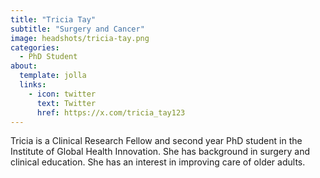 ```yaml
---
title: "Tricia Tay"
subtitle: "Surgery and Cancer"
image: headshots/tricia-tay.png
categories:
  - PhD Student
about:
  template: jolla
  links:
    - icon: twitter
      text: Twitter
      href: https://x.com/tricia_tay123
---
```


Tricia is a Clinical Research Fellow and second year PhD student in the Institute of Global Health Innovation. She has background in surgery and clinical education. She has an interest in improving care of older adults. 
